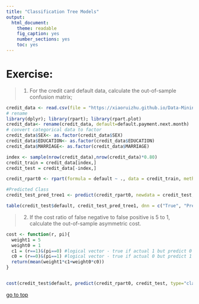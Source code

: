 ```yaml
---
title: "Classification Tree Models"
output: 
  html_document: 
    theme: readable
    fig_caption: yes
    number_sections: yes
    toc: yes
---
```

# **Exercise:** 

> 1. For the credit card default data, calculate the out-of-sample confusion matrix;

```r
credit_data <- read.csv(file = "https://xiaoruizhu.github.io/Data-Mining-R/lecture/data/credit_default.csv", header=T)
# rename
library(dplyr); library(rpart); library(rpart.plot)
credit_data<- rename(credit_data, default=default.payment.next.month)
# convert categorical data to factor
credit_data$SEX<- as.factor(credit_data$SEX)
credit_data$EDUCATION<- as.factor(credit_data$EDUCATION)
credit_data$MARRIAGE<- as.factor(credit_data$MARRIAGE)

index <- sample(nrow(credit_data),nrow(credit_data)*0.80)
credit_train = credit_data[index,]
credit_test = credit_data[-index,]

credit_rpart0 <- rpart(formula = default ~ ., data = credit_train, method = "class")

#Predicted Class
credit_test_pred_tree1 <- predict(credit_rpart0, newdata = credit_test, type="class")

table(credit_test$default, credit_test_pred_tree1, dnn = c("True", "Pred"))
```


> 2. If the cost ratio of false negative to false positive is 5 to 1, calculate the out-of-sample asymmetric cost. 

```r
cost <- function(r, pi){
  weight1 = 5
  weight0 = 1
  c1 = (r==1)&(pi==0) #logical vector - true if actual 1 but predict 0
  c0 = (r==0)&(pi==1) #logical vector - true if actual 0 but predict 1
  return(mean(weight1*c1+weight0*c0))
}


cost(credit_test$default, predict(credit_rpart0, credit_test, type="class"))

```

<!-- > 3. Try `type="prob"` in prediction, what can you say about these predicted probabilities? -->

<!-- > 4. Draw the ROC curve for training sample. -->

<!-- ## Cumulative Gains Chart -->

<!-- Cumulative Gains Chart is useful for certain types of binary classification problem. For example a direct marketing campaign, a cumulative gain chart answers the following question according to your model: what is the percentage of customers you need to contact in order to get the certain percentages of customers who will buy the product? -->

<!-- Using the Portuguese banking direct marketing dataset as example: -->
<!-- ```{r} -->
<!-- bank.train = read.csv("http://homepages.uc.edu/~maifg/7040/bank_train.csv") -->
<!-- bank.test = read.csv("http://homepages.uc.edu/~maifg/7040/bank_test.csv") -->
<!-- bank.pred.prob = predict(rpart(y~., bank.train),bank.test) -->
<!-- plot(performance(prediction(bank.pred.prob, bank.test$y), "tpr", "rpp")) -->
<!-- ``` -->

<!-- The above graph tells you that using the predictive model, we only need to call about 40% of the customers (the 40% customers with the highest predicted probability) to get the 80% of the subscription. -->

[go to top](#header)
